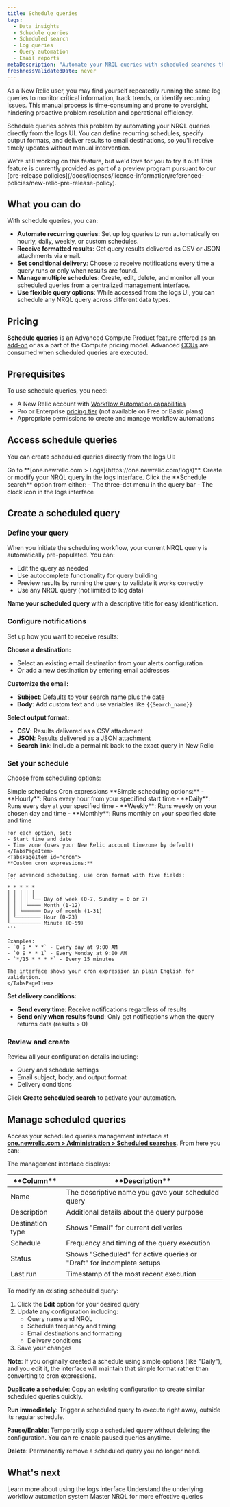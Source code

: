 ```yaml
---
title: Schedule queries
tags:
  - Data insights
  - Schedule queries
  - Scheduled search
  - Log queries
  - Query automation
  - Email reports
metaDescription: "Automate your NRQL queries with scheduled searches that deliver results to your email on a recurring basis."
freshnessValidatedDate: never
---
```


As a New Relic user, you may find yourself repeatedly running the same log queries to monitor critical information, track trends, or identify recurring issues. This manual process is time-consuming and prone to oversight, hindering proactive problem resolution and operational efficiency.

Schedule queries solves this problem by automating your NRQL queries directly from the logs UI. You can define recurring schedules, specify output formats, and deliver results to email destinations, so you'll receive timely updates without manual intervention.

<Callout title="preview">
  We're still working on this feature, but we'd love for you to try it out!
  This feature is currently provided as part of a preview program pursuant to our [pre-release policies](/docs/licenses/license-information/referenced-policies/new-relic-pre-release-policy).
</Callout>

## What you can do

With schedule queries, you can:

- **Automate recurring queries**: Set up log queries to run automatically on hourly, daily, weekly, or custom schedules.
- **Receive formatted results**: Get query results delivered as CSV or JSON attachments via email.
- **Set conditional delivery**: Choose to receive notifications every time a query runs or only when results are found.
- **Manage multiple schedules**: Create, edit, delete, and monitor all your scheduled queries from a centralized management interface.
- **Use flexible query options**: While accessed from the logs UI, you can schedule any NRQL query across different data types.

## Pricing

**Schedule queries** is an Advanced Compute Product feature offered as an [add-on](/docs/accounts/accounts-billing/new-relic-one-pricing-billing/add-on-billing) or as a part of the Compute pricing model. Advanced [CCUs](/docs/licenses/license-information/product-definitions/new-relic-one-pricing-definitions/#compute-capacity-unit) are consumed when scheduled queries are executed.

## Prerequisites

To use schedule queries, you need:

- A New Relic account with [Workflow Automation capabilities](/docs/alerts-applied-intelligence/applied-intelligence/incident-workflows/incident-workflows)
- Pro or Enterprise [pricing tier](/docs/accounts/accounts-billing/new-relic-one-pricing-billing/new-relic-one-pricing-billing/) (not available on Free or Basic plans)
- Appropriate permissions to create and manage workflow automations

## Access schedule queries

You can create scheduled queries directly from the logs UI:

<Steps>
<Step>
Go to **[one.newrelic.com > Logs](https://one.newrelic.com/logs)**.
</Step>
<Step>
Create or modify your NRQL query in the logs interface.
</Step>
<Step>
Click the **Schedule search** option from either:
   - The three-dot menu in the query bar
   - The clock icon in the logs interface
</Step>
</Steps>

## Create a scheduled query

<Steps>
<Step>

### Define your query

When you initiate the scheduling workflow, your current NRQL query is automatically pre-populated. You can:

- Edit the query as needed
- Use autocomplete functionality for query building
- Preview results by running the query to validate it works correctly
- Use any NRQL query (not limited to log data)

**Name your scheduled query** with a descriptive title for easy identification.

</Step>
<Step>

### Configure notifications

Set up how you want to receive results:

**Choose a destination:**
- Select an existing email destination from your alerts configuration
- Or add a new destination by entering email addresses

**Customize the email:**
- **Subject**: Defaults to your search name plus the date
- **Body**: Add custom text and use variables like `{{Search_name}}`

**Select output format:**
- **CSV**: Results delivered as a CSV attachment
- **JSON**: Results delivered as a JSON attachment
- **Search link**: Include a permalink back to the exact query in New Relic

</Step>
<Step>

### Set your schedule

Choose from scheduling options:

<Tabs>
  <TabsBar>
    <TabsBarItem id="simple">Simple schedules</TabsBarItem>
    <TabsBarItem id="cron">Cron expressions</TabsBarItem>
  </TabsBar>
  <TabsPages>
    <TabsPageItem id="simple">
    **Simple scheduling options:**
    - **Hourly**: Runs every hour from your specified start time
    - **Daily**: Runs every day at your specified time
    - **Weekly**: Runs weekly on your chosen day and time
    - **Monthly**: Runs monthly on your specified date and time

    For each option, set:
    - Start time and date
    - Time zone (uses your New Relic account timezone by default)
    </TabsPageItem>
    <TabsPageItem id="cron">
    **Custom cron expressions:**

    For advanced scheduling, use cron format with five fields:
    ```
    * * * * *
    │ │ │ │ │
    │ │ │ │ └── Day of week (0-7, Sunday = 0 or 7)
    │ │ │ └──── Month (1-12)
    │ │ └────── Day of month (1-31)
    │ └──────── Hour (0-23)
    └────────── Minute (0-59)
    ```

    Examples:
    - `0 9 * * *` - Every day at 9:00 AM
    - `0 9 * * 1` - Every Monday at 9:00 AM
    - `*/15 * * * *` - Every 15 minutes

    The interface shows your cron expression in plain English for validation.
    </TabsPageItem>
  </TabsPages>
</Tabs>

**Set delivery conditions:**
- **Send every time**: Receive notifications regardless of results
- **Send only when results found**: Only get notifications when the query returns data (results > 0)

</Step>
<Step>

### Review and create

Review all your configuration details including:
- Query and schedule settings
- Email subject, body, and output format
- Delivery conditions

Click **Create scheduled search** to activate your automation.

</Step>
</Steps>

## Manage scheduled queries

Access your scheduled queries management interface at **[one.newrelic.com > Administration > Scheduled searches](https://one.newrelic.com/admin-portal)**. From here you can:

<CollapserGroup>
<Collapser id="view-schedules" title="View all scheduled queries">

The management interface displays:

<table>
  <thead>
    <tr>
      <th style={{ width: "200px" }}>**Column**</th>
      <th>**Description**</th>
    </tr>
  </thead>
  <tbody>
    <tr>
      <td>Name</td>
      <td>The descriptive name you gave your scheduled query</td>
    </tr>
    <tr>
      <td>Description</td>
      <td>Additional details about the query purpose</td>
    </tr>
    <tr>
      <td>Destination type</td>
      <td>Shows "Email" for current deliveries</td>
    </tr>
    <tr>
      <td>Schedule</td>
      <td>Frequency and timing of the query execution</td>
    </tr>
    <tr>
      <td>Status</td>
      <td>Shows "Scheduled" for active queries or "Draft" for incomplete setups</td>
    </tr>
    <tr>
      <td>Last run</td>
      <td>Timestamp of the most recent execution</td>
    </tr>
  </tbody>
</table>

</Collapser>

<Collapser id="edit-schedules" title="Edit scheduled queries">

To modify an existing scheduled query:

1. Click the **Edit** option for your desired query
2. Update any configuration including:
   - Query name and NRQL
   - Schedule frequency and timing
   - Email destinations and formatting
   - Delivery conditions
3. Save your changes

**Note**: If you originally created a schedule using simple options (like "Daily"), and you edit it, the interface will maintain that simple format rather than converting to cron expressions.

</Collapser>

<Collapser id="manage-schedules" title="Other management actions">

**Duplicate a schedule**: Copy an existing configuration to create similar scheduled queries quickly.

**Run immediately**: Trigger a scheduled query to execute right away, outside its regular schedule.

**Pause/Enable**: Temporarily stop a scheduled query without deleting the configuration. You can re-enable paused queries anytime.

**Delete**: Permanently remove a scheduled query you no longer need.

</Collapser>
</CollapserGroup>

## What's next

<DocTiles>
  <DocTile title="Logs UI and data" path="/docs/logs/ui-data/use-logs-ui/">Learn more about using the logs interface</DocTile>
  <DocTile title="Workflow automation" path="/docs/alerts-applied-intelligence/applied-intelligence/incident-workflows/incident-workflows/">Understand the underlying workflow automation system</DocTile>
  <DocTile title="NRQL query language" path="/docs/query-your-data/nrql-new-relic-query-language/get-started/introduction-nrql-new-relics-query-language/">Master NRQL for more effective queries</DocTile>
</DocTiles>
